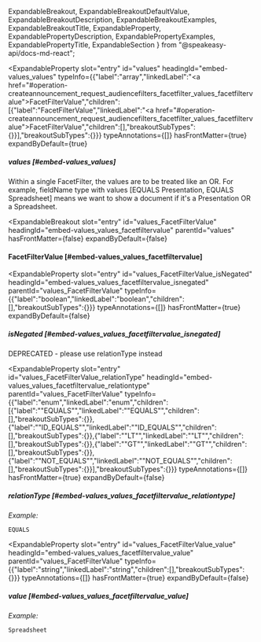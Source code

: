   ExpandableBreakout,
  ExpandableBreakoutDefaultValue,
  ExpandableBreakoutDescription,
  ExpandableBreakoutExamples,
  ExpandableBreakoutTitle,
  ExpandableProperty,
  ExpandablePropertyDescription,
  ExpandablePropertyExamples,
  ExpandablePropertyTitle,
  ExpandableSection
} from "@speakeasy-api/docs-md-react";

<ExpandableSection>

<ExpandableProperty
  slot="entry"
  id="values"
  headingId="embed-values_values"
  typeInfo={{"label":"array","linkedLabel":"<a href=\"#operation-createannouncement_request_audiencefilters_facetfilter_values_facetfiltervalue\">FacetFilterValue</a>","children":[{"label":"FacetFilterValue","linkedLabel":"<a href=\"#operation-createannouncement_request_audiencefilters_facetfilter_values_facetfiltervalue\">FacetFilterValue</a>","children":[],"breakoutSubTypes":{}}],"breakoutSubTypes":{}}}
  typeAnnotations={[]}
  hasFrontMatter={true}
  expandByDefault={true}
>

<ExpandablePropertyTitle slot="title">

##### values [#embed-values_values]

</ExpandablePropertyTitle>

<ExpandablePropertyDescription slot="description">

Within a single FacetFilter, the values are to be treated like an OR. For example, fieldName type with values [EQUALS Presentation, EQUALS Spreadsheet] means we want to show a document if it's a Presentation OR a Spreadsheet.

</ExpandablePropertyDescription>

</ExpandableProperty>

<ExpandableBreakout
  slot="entry"
  id="values_FacetFilterValue"
  headingId="embed-values_values_facetfiltervalue"
  parentId="values"
  hasFrontMatter={false}
  expandByDefault={false}
>

<ExpandableBreakoutTitle slot="title">

#### FacetFilterValue [#embed-values_values_facetfiltervalue]

</ExpandableBreakoutTitle>

<ExpandableBreakoutDescription slot="description">

</ExpandableBreakoutDescription>

<ExpandableBreakoutExamples slot="examples">

</ExpandableBreakoutExamples>

<ExpandableBreakoutDefaultValue slot="defaultValue">

</ExpandableBreakoutDefaultValue>

</ExpandableBreakout>

<ExpandableProperty
  slot="entry"
  id="values_FacetFilterValue_isNegated"
  headingId="embed-values_values_facetfiltervalue_isnegated"
  parentId="values_FacetFilterValue"
  typeInfo={{"label":"boolean","linkedLabel":"boolean","children":[],"breakoutSubTypes":{}}}
  typeAnnotations={[]}
  hasFrontMatter={true}
  expandByDefault={false}
>

<ExpandablePropertyTitle slot="title">

##### isNegated [#embed-values_values_facetfiltervalue_isnegated]

</ExpandablePropertyTitle>

<ExpandablePropertyDescription slot="description">

DEPRECATED - please use relationType instead

</ExpandablePropertyDescription>

</ExpandableProperty>

<ExpandableProperty
  slot="entry"
  id="values_FacetFilterValue_relationType"
  headingId="embed-values_values_facetfiltervalue_relationtype"
  parentId="values_FacetFilterValue"
  typeInfo={{"label":"enum","linkedLabel":"enum","children":[{"label":"\"EQUALS\"","linkedLabel":"\"EQUALS\"","children":[],"breakoutSubTypes":{}},{"label":"\"ID_EQUALS\"","linkedLabel":"\"ID_EQUALS\"","children":[],"breakoutSubTypes":{}},{"label":"\"LT\"","linkedLabel":"\"LT\"","children":[],"breakoutSubTypes":{}},{"label":"\"GT\"","linkedLabel":"\"GT\"","children":[],"breakoutSubTypes":{}},{"label":"\"NOT_EQUALS\"","linkedLabel":"\"NOT_EQUALS\"","children":[],"breakoutSubTypes":{}}],"breakoutSubTypes":{}}}
  typeAnnotations={[]}
  hasFrontMatter={true}
  expandByDefault={false}
>

<ExpandablePropertyTitle slot="title">

##### relationType [#embed-values_values_facetfiltervalue_relationtype]

</ExpandablePropertyTitle>

<ExpandablePropertyExamples slot="examples">

_Example:_

```
EQUALS
```

</ExpandablePropertyExamples>

</ExpandableProperty>

<ExpandableProperty
  slot="entry"
  id="values_FacetFilterValue_value"
  headingId="embed-values_values_facetfiltervalue_value"
  parentId="values_FacetFilterValue"
  typeInfo={{"label":"string","linkedLabel":"string","children":[],"breakoutSubTypes":{}}}
  typeAnnotations={[]}
  hasFrontMatter={true}
  expandByDefault={false}
>

<ExpandablePropertyTitle slot="title">

##### value [#embed-values_values_facetfiltervalue_value]

</ExpandablePropertyTitle>

<ExpandablePropertyExamples slot="examples">

_Example:_

```
Spreadsheet
```

</ExpandablePropertyExamples>

</ExpandableProperty>

</ExpandableSection>